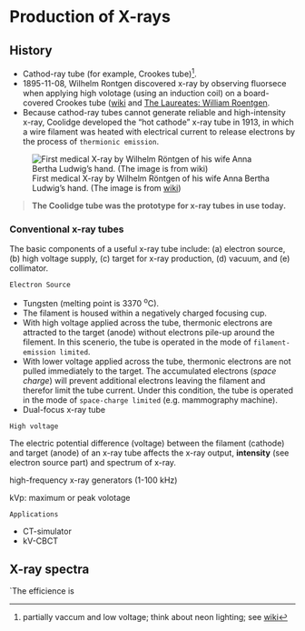 
# Production of X-rays {#prox}

## History

* Cathod-ray tube (for example, Crookes tube)^[partially vaccum and low voltage; think about neon lighting; see [wiki](https://en.wikipedia.org/wiki/Crookes_tube)]. 
* 1895-11-08, Wilhelm Rontgen discovered x-ray by observing fluorsece when applying high volotage (using an induction coil) on a board-covered Crookes tube ([wiki](https://en.wikipedia.org/wiki/Wilhelm_Röntgen) and [The Laureates: William Roentgen](https://www.youtube.com/watch?v=qVn3mgt8Two).
* Because cathod-ray tubes cannot generate reliable and high-intensity x-ray, Coolidge developed the "hot cathode" x-ray tube in 1913, in which a wire filament was heated with electrical current to release electrons by the process of `thermionic emission`.   

![First medical X-ray by Wilhelm Röntgen of his wife Anna Bertha Ludwig's hand. (The image is from [wiki](https://en.wikipedia.org/wiki/Wilhelm_Röntgen))](figures/x-ray_hand.gif)

> **The Coolidge tube was the prototype for x-ray tubes in use today.**

### Conventional x-ray tubes

The basic components of a useful x-ray tube include: (a) electron source, (b) high voltage supply, (c) target for x-ray production, (d) vacuum, and (e) collimator. 

`Electron Source`

* Tungsten (melting point is 3370 ^o^C).
* The filament is housed within a negatively charged focusing cup.
* With high voltage applied across the tube, thermonic electrons are attracted to the target (anode) without electrons pile-up around the filement. In this scenerio, the tube is operated in the mode of `filament-emission limited`. 
* With lower voltage applied across the tube, thermonic electrons are not pulled immediately to the target. The accumulated electrons (_space charge_) will prevent additional electrons leaving the filament and therefor limit the tube current. Under this condition, the tube is operated in the mode of `space-charge limited` (e.g. mammography machine).
* Dual-focus x-ray tube

`High voltage`

The electric potential difference (voltage) between the filament (cathode) and target (anode) of an x-ray tube affects the x-ray output, **intensity** (see electron source part) and spectrum of x-ray.

high-frequency x-ray generators (1-100 kHz)

kVp: maximum or peak volotage

`Applications`

* CT-simulator
* kV-CBCT

## X-ray spectra

`The efficience is 
